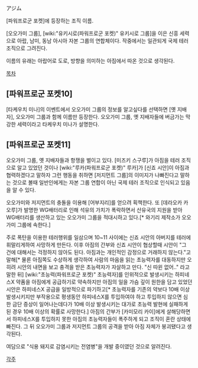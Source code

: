 アジム

[파워프로군 포켓]에 등장하는 조직 이름.

[오오가미 그룹], [wiki:"유키시로(파워프로군 포켓)" 유키시로 그룹]을 이은 신흥 세력으로 아랍, 남미, 동남 아시아 자본 그룹의 연합체이다. 작중에서는 일관되게 국제 테러 조직으로 그려진다.

이름의 유래는 아랍어로 도로, 방향을 의미하는 아짐에서 따온 것으로 생각된다.

[[목차]]

== [파워프로군 포켓10] ==
[타케우치 미나]의 이벤트에서 오오가미 그룹의 정보를 알고싶다를 선택하면 [옛 지배자], 오오가미 그룹과 함께 이름만 등장한다. 오오가미 그룹, 옛 지배자들에 버금가는 막강한 세력이라고 타케우치 미나가 설명한다.

== [파워프로군 포켓11] ==
오오가미 그룹, 옛 지배자들과 항쟁을 벌이고 있다. [미즈키 스구루]가 아짐을 테러 조직으로 알고 있었던 것이나 [wiki:"루카(파워프로군 포켓)" 루카]가 [신죠 시안]이 아짐과 협력하겠다고 말하자 그런 행동을 취하면 [저지먼트 그룹]의 이미지가 나빠진다고 말하는 것으로 볼때 일반인에게는 자본 그룹 연합이 아닌 국제 테러 조직으로 인식되고 있음을 알 수 있다.

오오가미와 저지먼트의 충돌을 이용해 [어부지리]를 얻으려 획책한다. 또 [데라오카 카오루]가 발명한 WG배터리로 인해 석유의 가치가 폭락하면서 산유국의 지원을 받아 WG배터리를 생산하고 있는 오오가미 그룹을 적대시하고 있다.[* 와기리 제작소가 오오가미 그룹에 속한다.]

주로 폭탄을 이용한 테러행위를 일삼으며 10~11 사이에는 신죠 시안의 아버지를 테러에 휘말리게하여 사망하게 만든다. 이후 아짐의 간부와 신죠 시안이 협상할때 시안이 "그 건에 대해서는 걱정하지 않아도 된다. 아짐과는 개인적인 감정으로 거래하지 않는다."고 말해[* 물론 아짐쪽도 수상하게 생각하여 사람의 마음을 읽는 초능력자를 대동하지만 오히려 시안의 내면을 보고 충격을 받은 초능력자가 자살하고 만다. "신 따윈 없어.." 라고 말한 뒤] [wiki:"초능력(파워프로군 포켓)" 초능력자]를 인위적으로 발생시키는 하피네스X 약품을 아짐에게 공급하기로 약속하지만 아짐의 일을 가슴 깊이 원한을 담고 있었던 시안은 하피네스X 공급을 일방적으로 파기하고[* 초능력자를 기존의 약보다 10배 이상 발생시키지만 부작용으로 평생동안 하피네스X를 투입하여야 하고 투입하지 않으면 심한 금단 증상이 일어나는데다가 10배 이상 발생시키는 대가로 초능력 발현에 실패하게 된 경우 10배 이상의 확률로 사망한다.] 아짐의 간부가 [카미모리 카이]에게 살해당하면서 하피네스X를 투입하지 못한 아짐의 초능력자들이 폭주하게 되고 조직이 혼란 상태에 빠진다. 그 뒤 오오가미 그룹과 저지먼트 그룹의 공격을 받아 아짐 자체가 붕괴됐다고 생각된다.

여담으로 "식용 돼지로 감염시키는 전염병"을 개발 중이였던 것으로 알려진다.


[[각주]]
